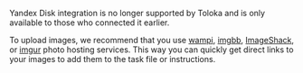 <Note mode="restriction" title="Alert">

Yandex Disk integration is no longer supported by Toloka and is only available to those who connected it earlier.

To upload images, we recommend that you use [wampi](https://wampi.ru/?lang=en), [imgbb](https://imgbb.com/), [ImageShack](https://imageshack.com/), or [imgur](https://imgur.com/) photo hosting services. This way you can quickly get direct links to your images to add them to the task file or instructions.

</Note>